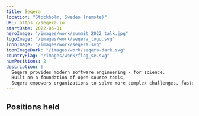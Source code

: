 ```yaml
---
title: Seqera
location: "Stockholm, Sweden (remote)"
URL: https://seqera.io
startDate: 2022-05-01
heroImage: "/images/work/summit_2022_talk.jpg"
logoImage: "/images/work/seqera_logo.svg"
iconImage: "/images/work/seqera.svg"
iconImageDark: "/images/work/seqera-dark.svg"
countryFlag: "/images/work/flag_se.svg"
numPositions: 2
description: |
  Seqera provides modern software engineering - for science.
  Built on a foundation of open-source tools,
  Seqera empowers organizations to solve more complex challenges, faster.
---
```



## Positions held

<div class="time-line-container clear-both mb-10 grid gap-4">
  <TimeLineElement
    title="Senior Product Manager for Open Source Software"
    subtitle="Oct 2023 - present"
    desc="Product manager for open source software at Seqera, working on the next generation of open source tools for bioinformatics and data science."
  />
  <TimeLineElement
    title="Lead Developer Advocate"
    subtitle="May 2022 - Oct 2023"
    desc="Lead developer advocate at Seqera, I built out a community team and developer relations program from scratch."
  />
</div>
